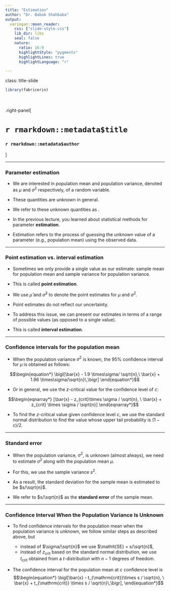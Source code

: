 ```yaml
---
title: "Estimation"
author: "Dr. Babak Shahbaba"
output: 
  xaringan::moon_reader:
    css: ["slide-style.css"]
    lib_dir: libs
    seal: false
    nature:
      ratio: 16:9
      highlightStyle: "pygments"
      highlightLines: true
      highlightLanguage: "r"

---
```


class: title-slide

```r
library(fabricerin)
```

<br>
<br>
.right-panel[ 
<br>

# `r rmarkdown::metadata$title`

### `r rmarkdown::metadata$author`

]


---

### Parameter estimation

- We are interested in population mean and population variance, denoted as  $\mu$ and $\sigma^{2}$ respectively, of a
random variable. 

- These quantities are unknown in general. 

- We refer to these unknown quantities as \emph{parameters}.

- In the previous lecture, you learned about statistical methods for parameter **estimation**. 

- Estimation refers to the process of guessing the
unknown value of a parameter (e.g., population mean) using the observed
data. 


---

### Point estimation vs. interval estimation 


- Sometimes we only provide a single value as our estimate: sample mean for population mean and sample variance for population variance.

- This is called **point estimation**. 

- We use $\hat{\mu}$ and $\hat{\sigma}^{2}$ to denote the point estimates for $\mu$ and $\sigma^{2}$. 

- Point estimates do not reflect our uncertainty.

- To address this issue, we can present our estimates in terms of a range of possible values (as opposed to a single value).

- This is called **interval estimation**.

---

### Confidence intervals for the population mean

- When the population variance $\sigma^{2}$ is known, the 95\% confidence interval for $\mu$ is
obtained as follows:

$$\begin{equation*}
\bigl[\bar{x} - 1.9 \times\sigma/ \sqrt{n},\ \bar{x} + 1.96 \times\sigma/\sqrt{n}\,\bigr]
\end{equation*}$$

- Or in general, we use the $z$-critical value for the confidence level of $c$:

$$\begin{eqnarray*}
[\bar{x} - z_{crit}\times \sigma / \sqrt{n}, \ \bar{x}  + z_{crit} \times \sigma / \sqrt{n}]
\end{eqnarray*}$$

- To find the $z$-critical value given confidence level $c$, we use the standard normal distribution to find the value whose upper tail probability is $(1-c)/2$. 

---

### Standard error

- When the population variance, $\sigma^{2}$, is unknown (almost always), we need to estimate $\sigma^{2}$
along with the population mean $\mu$. 

- For this, we use the sample variance $s^{2}$.

- As a result, the standard deviation for the sample mean is estimated to be $s/\sqrt{n}$. 

- We refer to $s/\sqrt{n}$ as the **standard error** of the sample mean.


---

### Confidence Interval When the Population Variance Is Unknown

- To find confidence intervals for the population mean when the population variance is unknown, we follow similar steps as described above, but

  - instead of $\sigma/\sqrt{n}$ we use $\mathit{SE} = s/\sqrt{n}$, 
  - instead of $z_{\mathrm{crit}}$ based on the standard normal distribution, we use $t_{\mathrm{crit}}$ obtained from a $t$-distribution with $n-1$ degrees of freedom. 


- The confidence interval for the population mean at $c$ confidence level is
$$\begin{equation*}
\bigl[\bar{x} - t_{\mathrm{crit}}\times s / \sqrt{n}, \ \bar{x} + t_{\mathrm{crit}} \times s /
\sqrt{n}\,\bigr],
\end{equation*}$$

